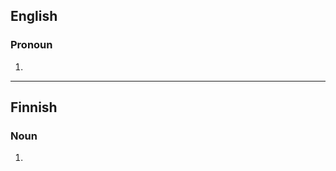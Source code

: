 ==English==

===Pronoun===
{{en-pron}}

# {{obsolete spelling of|[[summat]]}}

----

==Finnish==

===Noun===
{{infl|fi|noun}}

# {{plural of|suma|lang=Finnish}}